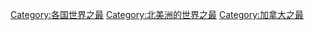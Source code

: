 [[Category:各国世界之最|Category:各国世界之最]]
[[Category:北美洲的世界之最|Category:北美洲的世界之最]]
[[Category:加拿大之最|Category:加拿大之最]]
